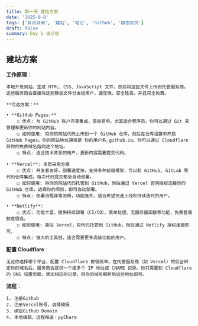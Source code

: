 ```yaml
---
title: 第一天 建站方案
date: '2025-8-8'
tags: ['自说自画', '建站', '笔记', 'Github', '静态网页']
draft: false
summary: Day 1 说点啥
---
```


## 建站方案

**工作原理**：

    本地开发网站，生成 HTML、CSS、JavaScript 文件，然后将这些文件上传到托管服务商。这些服务商会直接将这些静态文件分发给用户，速度快，安全性高，并且完全免费。

    **可选方案：**

    • **GitHub Pages:**
    	○ 优点: 与 GitHub 账户完美集成，简单易用，尤其适合程序员。你可以通过 Git 来管理和更新你的网站内容。
    	○ 如何使用: 将你的网站代码上传到一个 GitHub 仓库，然后在仓库设置中开启 GitHub Pages。你的网站地址通常是 你的用户名.github.io。你可以通过 Cloudflare 将你的免费域名指向这个地址。
    	○ 特点: 适合技术背景的用户，更新内容需要提交代码。

    • **Vercel**: 本质采用方案
    	○ 优点: 开发者友好，部署速度快，支持多种前端框架，可以和 GitHub, GitLab 等代码仓库集成。每次代码提交都会自动部署。
    	○ 如何使用: 将你的网站代码托管到 GitHub，然后通过 Vercel 官网授权连接你的 GitHub 仓库，选择你的项目，即可自动部署。
    	○ 特点: 部署流程非常流畅，功能强大，适合希望快速上线和持续迭代的用户。

    • **Netlify**:
    	○ 优点: 功能丰富，提供持续部署（CI/CD）、表单处理、无服务器函数等功能，免费套餐额度很高。
    	○ 如何使用: 类似 Vercel，将代码托管到 GitHub，然后通过 Netlify 授权连接即可。
    	○ 特点: 强大的工具链，适合需要更多高级功能的用户。

**配置 Cloudflare**：

    无论你选择哪个平台，配置 Cloudflare 都很简单。在托管服务商（如 Vercel）的后台绑定你的域名后，服务商会提供一个或多个 IP 地址或 CNAME 记录。你只需要到 Cloudflare 的 DNS 设置页面，添加相应的记录，将你的域名解析到这些地址即可。

**流程**：

    1. 注册Github
    2. 注册Vercel账号，选择模板
    3. 绑定Github Domain
    4. 本地编辑，远程推送：pyCharm
